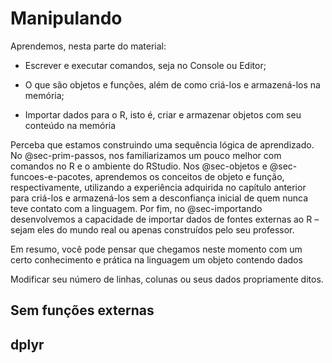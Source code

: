 # Manipulando

Aprendemos, nesta parte do material:

-   Escrever e executar comandos, seja no Console ou Editor;

-   O que são objetos e funções, além de como criá-los e armazená-los na memória;

-   Importar dados para o R, isto é, criar e armazenar objetos com seu conteúdo na memória

Perceba que estamos construindo uma sequência lógica de aprendizado. No @sec-prim-passos, nos familiarizamos um pouco melhor com comandos no R e o ambiente do RStudio. Nos @sec-objetos e @sec-funcoes-e-pacotes, aprendemos os conceitos de objeto e função, respectivamente, utilizando a experiência adquirida no capítulo anterior para criá-los e armazená-los sem a desconfiança inicial de quem nunca teve contato com a linguagem. Por fim, no @sec-importando desenvolvemos a capacidade de importar dados de fontes externas ao R – sejam eles do mundo real ou apenas construídos pelo seu professor.

Em resumo, você pode pensar que chegamos neste momento com um certo conhecimento e prática na linguagem um objeto contendo dados

Modificar seu número de linhas, colunas ou seus dados propriamente ditos.

## Sem funções externas

## dplyr
